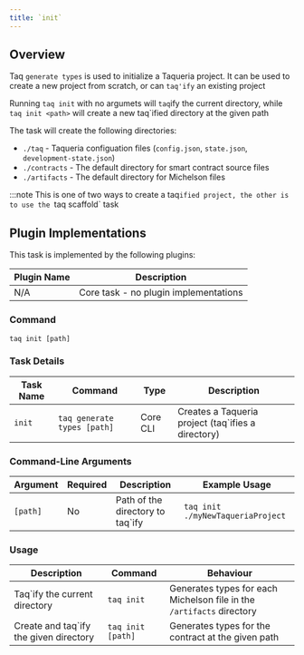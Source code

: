 ```yaml
---
title: `init`
---
```


## Overview

Taq `generate types` is used to initialize a Taqueria project. It can be used to create a new project from scratch, or can `taq'ify` an existing project

Running `taq init` with no argumets will `taq`ify the current directory, while `taq init <path>` will create a new taq`ified directory at the given path

The task will create the following directories:

- `./taq` - Taqueria configuation files (`config.json`, `state.json`, `development-state.json`)
- `./contracts` - The default directory for smart contract source files
- `./artifacts` - The default directory for Michelson files

:::note
This is one of two ways to create a taq`ified project, the other is to use the `taq scaffold` task

## Plugin Implementations

This task is implemented by the following plugins:

| Plugin Name                            | Description                             |
| -------------------------------------- | --------------------------------------- |
| N/A                                    | Core task - no plugin implementations |

### Command

```shell
taq init [path]
```

### Task Details

| Task Name        | Command                       | Type                      | Description                                                  | 
| ---------------- | ----------------------------- | ------------------------- | ------------------------------------------------------------ |
| `init`           | `taq generate types [path]`   | Core CLI                  | Creates a Taqueria project (taq`ifies a directory)           |

### Command-Line Arguments

| Argument          | Required | Description                                            | Example Usage                                         |
| ----------------- | -------- | ------------------------------------------------------ | ----------------------------------------------------- |
| `[path]`          | No       | Path of the directory to taq`ify                       | `taq init ./myNewTaqueriaProject`                     |

### Usage

| Description                               | Command                            | Behaviour                                                                     |
| ----------------------------------------- | ---------------------------------- | ----------------------------------------------------------------------------- |
| Taq`ify the current directory             | `taq init`                         | Generates types for each Michelson file in the `/artifacts` directory         |
| Create and taq`ify the given directory    | `taq init [path]`                  | Generates types for the contract at the given path                            |

